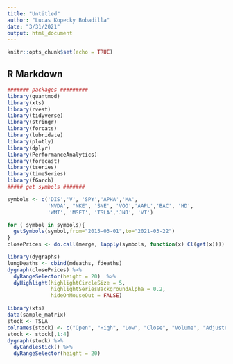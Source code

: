 ```yaml
---
title: "Untitled"
author: "Lucas Kopecky Bobadilla"
date: "3/31/2021"
output: html_document
---
```


```r
knitr::opts_chunk$set(echo = TRUE)
```

## R Markdown

```r
####### packages #########
library(quantmod)
library(xts)
library(rvest)
library(tidyverse)
library(stringr)
library(forcats)
library(lubridate)
library(plotly)
library(dplyr)
library(PerformanceAnalytics)
library(forecast)
library(tseries)
library(timeSeries)
library(fGarch)
##### get symbols #######

symbols <- c('DIS','V', 'SPY','APHA','MA', 
             'NVDA', "NKE", 'SNE', 'VOO','AAPL','BAC', 'HD',
             'WMT', 'MSFT', 'TSLA','JNJ', 'VT')

for ( symbol in symbols){
  getSymbols(symbol,from="2015-03-01",to="2021-03-22")
}
closePrices <- do.call(merge, lapply(symbols, function(x) Cl(get(x))))
```


```r
library(dygraphs)
lungDeaths <- cbind(mdeaths, fdeaths)
dygraph(closePrices) %>% 
  dyRangeSelector(height = 20)  %>%
  dyHighlight(highlightCircleSize = 5, 
              highlightSeriesBackgroundAlpha = 0.2,
              hideOnMouseOut = FALSE)

```

```r

library(xts)
data(sample_matrix)
stock <- TSLA
colnames(stock) <- c("Open", "High", "Low", "Close", "Volume", "Adjusted")
stock <- stock[,1:4]
dygraph(stock) %>%
  dyCandlestick() %>% 
  dyRangeSelector(height = 20)
```


